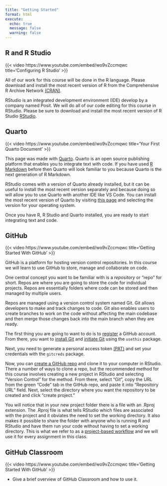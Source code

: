 ```yaml
---
title: "Getting Started"
format: html
execute: 
  echo: true
  message: false
  warning: false
---
```


## R and R Studio

{{< video https://www.youtube.com/embed/wo9vZccmqwc 
    title='Configuring R Studio' >}}
    
All of our work for this course will be done in the R language. Please download and install the most recent version of R from the Comprehensive R Archive Network [(CRAN)](https://cran.r-project.org/). 

RStudio is an integrated development environment (IDE) develop by a company named Posit. We will do all of our code editing for this course in RStudio. Please be sure to download and install the most recent version of R Studio [RStudio](https://posit.co/downloads/). 

## Quarto

{{< video https://www.youtube.com/embed/wo9vZccmqwc 
    title='Your First Quarto Document' >}}

This page was made with [Quarto](https://quarto.org/). Quarto is an open source publishing platform that enables you to integrate text with code. If you have used [R Markdown](https://rmarkdown.rstudio.com/) before then Quarto will look familiar to you because Quarto is the next generation of R Markdown. 

RStudio comes with a version of Quarto already installed, but it can be useful to install the most recent version separately and because doing so will allow you to use Quarto with another IDE like VS Code. You can install the most recent version of Quarto by visiting [this page](https://quarto.org/docs/get-started/) and selecting the version for your operating system.

Once you have R, R Studio and Quarto installed, you are ready to start integrating text and code. 

## GitHub

{{< video https://www.youtube.com/embed/wo9vZccmqwc 
    title='Getting Started With GitHub' >}}

GitHub is a platform for hosting version control repositories. In this course we will learn to use GitHub to store, manage and collaborate on code. 

One central concept you want to be familiar with is a *repository* or "repo" for short. Repos are where you are going to store the code for individual projects. Repos are essentially folders where code can be stored and then managed by multiple users.

Repos are managed using a version control system named Git. Git allows developers to make and track changes to code. Git also enables users to create branches to work on the code without affecting the main codebase and then merge those changes back into the main branch when they are ready. 

The first thing you are going to want to do is to [register](https://happygitwithr.com/github-acct.html) a GitHub account. From there, you want to [install Git](https://happygitwithr.com/install-git.html) and [initiate Git](https://happygitwithr.com/hello-git.html) using the `usethis` package. 

Next, you need to generate a personal access token [(PAT)](https://happygitwithr.com/https-pat.html) and set your credentials with the `gitcreds` package. 

Now, you can [create a GitHub repo](https://happygitwithr.com/rstudio-git-github.html) and clone it to your computer in RStudio. There a number of ways to clone a repo, but the recommended method for this course involves creating a new project in RStudio and selecting "Version Control" for the method. From there, select "Git", copy the URL from the green "Code" tab in the GitHub repo, and paste it into "Repository URL" field. Next, select the directory where you want the repository to be created and click "create project."   

You will notice that in your new project folder there is a file with an .Rproj extension. The .Rproj file is what tells RStudio which files are associated with the project and it obviates the need to set the working directory. It also makes it possible to share the folder with anyone who is running R and RStudio and have them run your code without having to set a working directory. This is what we refer to as a [project-based workflow](https://www.tidyverse.org/blog/2017/12/workflow-vs-script/) and we will use it for every assignment in this class. 

## GitHub Classroom 

{{< video https://www.youtube.com/embed/wo9vZccmqwc 
    title='Getting Started With GitHub' >}}

- Give a brief overview of GitHub Classroom and how to use it. 


